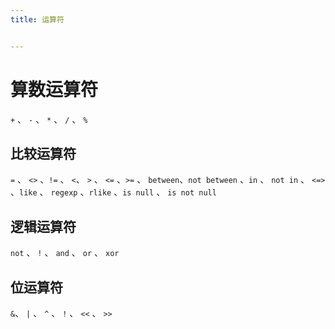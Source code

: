 ```yaml
---
title: 运算符


---
```


# 算数运算符

`+` 、 `-` 、 `*` 、 `/` 、 `%`

## 比较运算符

`=` 、 `<>` 、`!=` 、 `<`、 `>` 、 `<=` 、`>=` 、 `between`、`not between` 、`in` 、 `not in` 、 `<=>` 、`like` 、 `regexp` 、`rlike` 、`is null` 、 `is not null`

## 逻辑运算符

`not` 、 `!` 、 `and` 、 `or` 、 `xor`

## 位运算符

`&`、 `|` 、 `^` 、 `!` 、 `<<` 、 `>>`

            